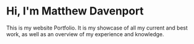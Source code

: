# Hi, I'm Matthew Davenport

This is my website Portfolio. It is my showcase of all my current and best work, as well as an overview of my experience and knowledge.